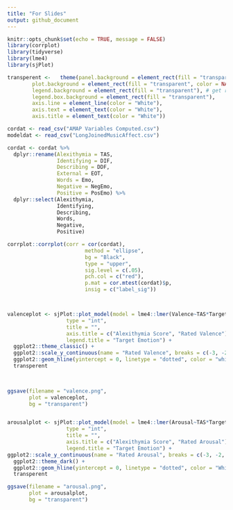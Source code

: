 ```yaml
---
title: "For Slides"
output: github_document
---
```


```r
knitr::opts_chunk$set(echo = TRUE, message = FALSE)
library(corrplot)
library(tidyverse)
library(lme4)
library(sjPlot)

transperent <-   theme(panel.background = element_rect(fill = "transparent"),
        plot.background = element_rect(fill = "transparent", color = NA),
        legend.background = element_rect(fill = "transparent"), # get rid of legend bg
        legend.box.background = element_rect(fill = "transparent"),
        axis.line = element_line(color = "White"),
        axis.text = element_text(color = "White"),
        axis.title = element_text(color = "White"))

cordat <- read_csv("AMAP Variables Computed.csv")
modeldat <- read_csv("LongJoinedMusicAffect.csv") 

cordat <- cordat %>% 
  dplyr::rename(Alexithymia = TAS,
                Identifying = DIF,
                Describing = DDF, 
                External = EOT,
                Words = Emo,
                Negative = NegEmo,
                Positive = PosEmo) %>% 
  dplyr::select(Alexithymia, 
                Identifying, 
                Describing, 
                Words, 
                Negative, 
                Positive)

corrplot::corrplot(corr = cor(cordat),
                         method = "ellipse",
                         bg = "Black",
                         type = "upper",
                         sig.level = c(.05),
                         pch.col = c("red"),
                         p.mat = cor.mtest(cordat)$p,
                         insig = c("label_sig"))    



valenceplot <- sjPlot::plot_model(model = lme4::lmer(Valence~TAS*Target + (1|id), data = modeldat), 
                   type = "int",
                   title = "",
                   axis.title = c("Alexithymia Score", "Rated Valence"),
                   legend.title = "Target Emotion") + 
  ggplot2::theme_classic() +
  ggplot2::scale_y_continuous(name = "Rated Valence", breaks = c(-3, -2, -1, 0, 1, 2, 3), limits = c(-3,3)) +
  ggplot2::geom_hline(yintercept = 0, linetype = "dotted", color = "white") +
  transperent

  

ggsave(filename = "valence.png",
       plot = valenceplot, 
       bg = "transparent")


arousalplot <- sjPlot::plot_model(model = lme4::lmer(Arousal~TAS*Target + (1|id), data = modeldat), 
                   type = "int",
                   title = "",
                   axis.title = c("Alexithymia Score", "Rated Arousal"),
                   legend.title = "Target Emotion") + 
ggplot2::scale_y_continuous(name = "Rated Arousal", breaks = c(-3, -2, -1, 0, 1, 2, 3), limits = c(-3,3)) +
  ggplot2::theme_dark() +
  ggplot2::geom_hline(yintercept = 0, linetype = "dotted", color = "White") + 
  transperent   

ggsave(filename = "arousal.png",
       plot = arousalplot, 
       bg = "transparent")
```

